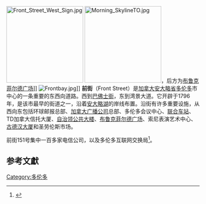 [[Image:Front_Street_West_Sign.jpg|200px]]
[[Image:Morning_SkylineTO.jpg|200px]]，后方为[[布鲁克菲尔德广场|布鲁克菲尔德广场]]]] 
[[Image:Frontbay.jpg|thumb]]]]
'''前街'''（Front Street）是[[加拿大|加拿大]][[安大略省|安大略省]][[多伦多|多伦多]]市中心的一条重要的东西向道路。西到[[巴佛士街|巴佛士街]]，东到湾景大道。它开辟于1796年，是该市最早的街道之一，沿着[[安大略湖|安大略湖]]的岸线布置。沿街有许多重要设施，从西向东包括环球邮报总部、[[加拿大广播公司|加拿大广播公司]]总部、多伦多会议中心、[[联合车站_(多伦多)|联合车站]]、TD加拿大信托大厦、[[自治领公共大楼|自治领公共大楼]]、[[布鲁克菲尔德广场|布鲁克菲尔德广场]]、索尼表演艺术中心、[[古德汉大厦|古德汉大厦]]和圣劳伦斯市场。

前街151号集中一百多家电信公司，以及多伦多互联网交换局<ref>{{cite web |url=http://www.151frontstreet.com/en_tenantdirectory.php |title=Tenant Directory – 151 Front Street West |publisher=Allied Properties REIT |date= |accessdate=January 29, 2013 |deadurl=yes |archiveurl=https://web.archive.org/web/20121019082611/http://www.151frontstreet.com/en_tenantdirectory.php |archivedate=2012年10月19日 |df= }}</ref>。

==参考文獻==
{{Reflist}}

{{coord|43|38|43|N|79|22|55|W|region:CA-ON_type:landmark_source:kolossus-dewiki|display=title}}
[[Category:多伦多|Category:多伦多]]